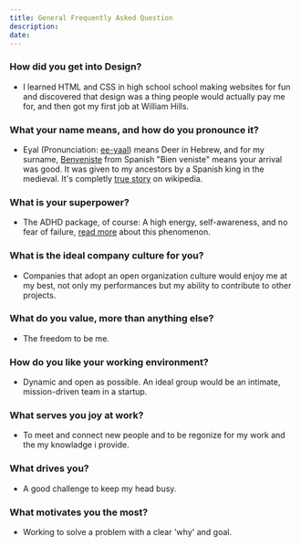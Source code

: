 ```yaml
---
title: General Frequently Asked Question
description:
date:  
---
```


### How did you get into Design?
- I learned HTML and CSS in high school school making websites for fun and discovered that design was a thing people would actually pay me for, and then got my first job at William Hills.

### What your name means, and how do you pronounce it?
- Eyal (Pronunciation: [ee-yaal](https://www.dailymail.co.uk/video/tvshowbiz/video-1701520/Video-Funny-moment-Hayley-struggles-pronounce-Eyal-Love-Island.html)) means Deer in Hebrew, and for my surname, [Benveniste](https://en.wikipedia.org/wiki/Benveniste) from Spanish "Bien veniste" means your arrival was good. It was given to my ancestors by a Spanish king in the medieval. It's completly [true story](https://www.wikiwand.com/en/Benveniste#:~:text=Origin%20of%20the,as%20royal%20physician) on wikipedia.

### What is your superpower?
- The ADHD package, of course: A high energy, self-awareness, and no fear of failure, [read more](https://www.verywellhealth.com/benefits-of-adhd-strengths-and-superpowers-5210520) about this phenomenon.

### What is the ideal company culture for you?
- Companies that adopt an open organization culture would enjoy me at my best, not only my performances but my ability to contribute to other projects.

### What do you value, more than anything else?
- The freedom to be me.

### How do you like your working environment?
- Dynamic and open as possible. An ideal group would be an intimate, mission-driven team in a startup.

### What serves you joy at work?
- To meet and connect new people and to be regonize for my work and the my knowladge i provide.

### What drives you?
- A good challenge to keep my head busy.

### What motivates you the most?
- Working to solve a problem with a clear 'why' and goal.
